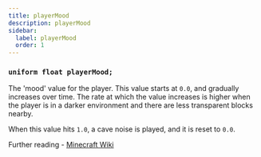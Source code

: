```yaml
---
title: playerMood
description: playerMood
sidebar:
  label: playerMood
  order: 1
---
```


### `uniform float playerMood;`

The 'mood' value for the player. This value starts at `0.0`, and gradually increases over time. The rate at which the value increases is higher when the player is in a darker environment and there are less transparent blocks nearby. 

When this value hits `1.0`, a cave noise is played, and it is reset to `0.0`.

Further reading - [Minecraft Wiki](https://minecraft.fandom.com/wiki/Ambience#Mood_algorithm)